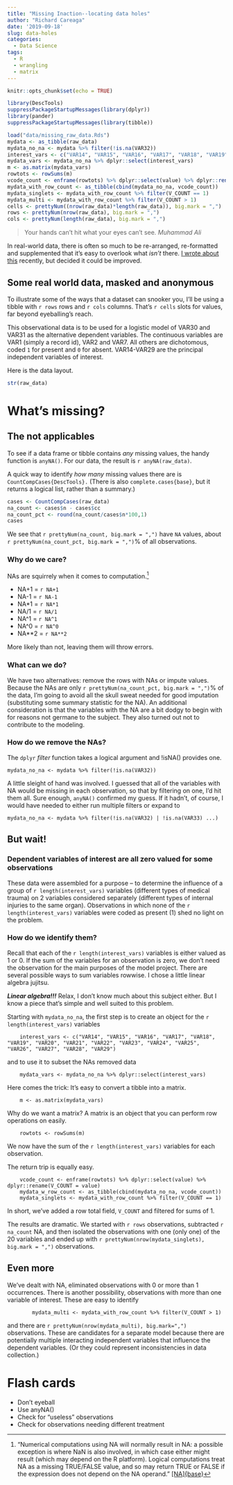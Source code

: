 ```yaml
---
title: "Missing Inaction--locating data holes"
author: "Richard Careaga"
date: '2019-09-18'
slug: data-holes
categories:
  - Data Science
tags: 
  - R
  - wrangling
  - matrix
---
```


```r
knitr::opts_chunk$set(echo = TRUE)
```

```r
library(DescTools)
suppressPackageStartupMessages(library(dplyr))
library(pander)
suppressPackageStartupMessages(library(tibble))

load("data/missing_raw_data.Rds")
mydata <- as_tibble(raw_data)
mydata_no_na <- mydata %>% filter(!is.na(VAR32))
interest_vars <- c("VAR14", "VAR15", "VAR16", "VAR17", "VAR18", "VAR19", "VAR20", "VAR21", "VAR22", "VAR23", "VAR24", "VAR25", "VAR26", "VAR27", "VAR28", "VAR29")
mydata_vars <- mydata_no_na %>% dplyr::select(interest_vars)
m <- as.matrix(mydata_vars)
rowtots <- rowSums(m)
vcode_count <- enframe(rowtots) %>% dplyr::select(value) %>% dplyr::rename(V_COUNT = value)
mydata_with_row_count <- as_tibble(cbind(mydata_no_na, vcode_count))
mydata_singlets <- mydata_with_row_count %>% filter(V_COUNT == 1)
mydata_multi <- mydata_with_row_count %>% filter(V_COUNT > 1)
cells <- prettyNum((nrow(raw_data)*length(raw_data)), big.mark = ",")
rows <- prettyNum(nrow(raw_data), big.mark = ",")
cols <- prettyNum(length(raw_data), big.mark = ",")
```

> Your hands can't hit what your eyes can't see.  *Muhammad Ali*

In real-world data, there is often so much to be re-arranged, re-formatted and supplemented that it's easy to overlook what *isn't* there. [I wrote about this](https://technocrat.rbind.io/2019/08/24/hidden-missing-data/) recently, but decided it could be improved.

## Some real world data, masked and anonymous

To illustrate some of the ways that a dataset can snooker you, I'll be using a tibble with `r rows` rows and `r cols` columns. That's `r cells` slots for values, far beyond eyeballing's reach. 

This observational data is to be used for a logistic model of VAR30 and VAR31 as the alternative dependent variables. The continuous variables are VAR1 (simply a record id), VAR2 and VAR7. All others are dichotomous, coded `1` for present and `0` for absent. VAR14-VAR29 are the principal independent variables of interest.

Here is the data layout.

```r
str(raw_data)
```

# What's missing?

## The not applicables

To see if a data frame or tibble contains *any* missing values, the handy function is `anyNA()`. For our data, the result is `r anyNA(raw_data)`.

A quick way to identify *how many* missing values there are is `CountCompCases{DescTools}.` (There is also `complete.cases{base}`, but it returns a logical list, rather than a summary.)

```r
cases <- CountCompCases(raw_data)
na_count <- cases$n - cases$cc 
na_count_pct <- round(na_count/cases$n*100,1)
cases
```

We see that `r prettyNum(na_count, big.mark = ",")` have `NA` values, about `r prettyNum(na_count_pct, big.mark = ",")`% of all observations.

### Why do we care?

NAs are squirrely when it comes to computation.^["Numerical computations using NA will normally result in NA: a possible exception is where NaN is also involved, in which case either might result (which may depend on the R platform). Logical computations treat NA as a missing TRUE/FALSE value, and so may return TRUE or FALSE if the expression does not depend on the NA operand." [[NA]{base}](https://stat.ethz.ch/R-manual/R-devel/library/base/html/NA.html)]

* NA+1 = `r NA+1`
* NA-1 = `r NA-1`
* NA\*1 = `r NA*1`
* NA/1 = `r NA/1`
* NA^1 = `r NA^1`
* NA^0 = `r NA^0`
* NA**2 = `r NA**2`

More likely than not, leaving them will throw errors.

### What can we do?

We have two alternatives: remove the rows with NAs or impute values. Because the NAs are only `r prettyNum(na_count_pct, big.mark = ",")`% of the data, I'm going to avoid all the skull sweat needed for good imputation (substituting some summary statistic for the NA). An additional consideration is that the variables with the NA are a bit dodgy to begin with for reasons not germane to the subject. They also turned out not to contribute to the modeling.

### How do we remove the NAs?

The `dplyr` *filter* function takes a logical argument and !isNA() provides one.

    mydata_no_na <- mydata %>% filter(!is.na(VAR32))

A little sleight of hand was involved. I guessed that all of the variables with NA would be missing in each observation, so that by filtering on one, I'd hit them all. Sure enough, `anyNA()` confirmed my guess. If it hadn't, of course, I would have needed to either run multiple filters or expand to 

    mydata_no_na <- mydata %>% filter(!is.na(VAR32) | !is.na(VAR33) ...)

## But wait!

### Dependent variables of interest are all zero valued for some observations

These data were assembled for a purpose -- to determine the influence of a group of `r length(interest_vars)` variables (different types of medical trauma) on 2 variables considered separately (different types of internal injuries to the same organ). Observations in which none of the `r length(interest_vars)` variables were coded as present (1) shed no light on the problem.

### How do we identify them?

Recall that each of the `r length(interest_vars)` variables is either valued as 1 or 0. If the sum of the variables for an observation is zero, we don't need the observation for the main purposes of the model project. There are several possible ways to sum variables rowwise. I chose a little linear algebra jujitsu.

***Linear algebra!!!*** Relax, I don't know much about this subject either. But I know a piece that's simple and well suited to this problem.

Starting with `mydata_no_na`, the first step is to create an object for the `r length(interest_vars)` variables

        interest_vars <- c("VAR14", "VAR15", "VAR16", "VAR17", "VAR18", "VAR19", "VAR20", "VAR21", "VAR22", "VAR23", "VAR24", "VAR25", "VAR26", "VAR27", "VAR28", "VAR29")

and to use it to subset the NAs removed data

        mydata_vars <- mydata_no_na %>% dplyr::select(interest_vars)

Here comes the trick: It's easy to convert a tibble into a matrix.

        m <- as.matrix(mydata_vars)

Why do we want a matrix? A matrix is an object that you can perform row  operations on easily.

        rowtots <- rowSums(m)

We now have the sum of the `r length(interest_vars)` variables for each observation.

The return trip is equally easy.

        vcode_count <- enframe(rowtots) %>% dplyr::select(value) %>% dplyr::rename(V_COUNT = value)
        mydata_w_row_count <- as_tibble(cbind(mydata_no_na, vcode_count))
        mydata_singlets <- mydata_with_row_count %>% filter(V_COUNT == 1)

In short, we've added a row total field, `V_COUNT` and filtered for sums of 1.

The results are dramatic. We started with `r rows` observations, subtracted `r na_count` NA, and then isolated the observations with one (only one) of the 20 variables and ended up with `r prettyNum(nrow(mydata_singlets), big.mark = ",")` observations.

## Even more

We've dealt with NA, eliminated observations with 0 or more than 1 occurrences. There is another possibility, observations with more than one variable of interest. These are easy to identify

            mydata_multi <- mydata_with_row_count %>% filter(V_COUNT > 1)

and there are `r prettyNum(nrow(mydata_multi), big.mark=",")` observations. These are candidates for a separate model because there are potentially multiple interacting independent variables that influence the dependent variables. (Or they could represent inconsistencies in data collection.)

# Flash cards

* Don't eyeball
* Use anyNA()
* Check for "useless" observations
* Check for observations needing different treatment
